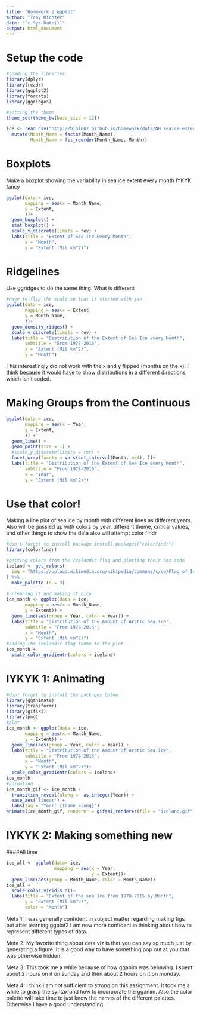 ```yaml
---
title: "Homework 2 ggplot"
author: "Troy Richter"
date: "`r Sys.Date()`"
output: html_document
---
```


# Setup the code

```r
#loading the libraries
library(dplyr)
library(readr)
library(ggplot2)
library(forcats)
library(ggridges)

#setting the theme
theme_set(theme_bw(base_size = 12))

ice <- read_csv("http://biol607.github.io/homework/data/NH_seaice_extent_monthly_1978_2016.csv") %>%
  mutate(Month_Name = factor(Month_Name),
         Month_Name = fct_reorder(Month_Name, Month))

```

# Boxplots

Make a boxplot showing the variability in sea ice extent every month IYKYK fancy

```r
ggplot(data = ice,
       mapping = aes(x = Month_Name,
       y = Extent,
       ))+
  geom_boxplot() +
  stat_boxplot() +
  scale_x_discrete(limits = rev) +
  labs(title = "Extent of Sea Ice Every Month",
       x = "Month",
       y = "Extent (Mil km^2)")


```

# Ridgelines

Use ggridges to do the same thing. What is different

```r
#Have to flip the scale so that it started with jan
ggplot(data = ice,
       mapping = aes(x = Extent,
       y = Month_Name,
       ))+
  geom_density_ridges() +
  scale_y_discrete(limits = rev) +
  labs(title = "Distribution of the Extent of Sea Ice every Month",
       subtitle = "From 1978-2016",
       x = "Extent (Mil km^2)",
       y = "Month")

```

This interestingly did not work with the x and y flipped (months on the x). I think because it would have to show distributions in a different directions which isn't coded.

# Making Groups from the Continuous

```r
ggplot(data = ice,
       mapping = aes(x = Year,
       y = Extent,
       )) +
  geom_line() +
  geom_point(size = 1) +
  #scale_y_discrete(limits = rev) +
  facet_wrap(facets = vars(cut_interval(Month, n=4), ))+
  labs(title = "Distribution of the Extent of Sea Ice every Month",
       subtitle = "From 1978-2016",
       x = "Year",
       y = "Extent (Mil km^2)")
```

# Use that color!

Making a line plot of sea ice by month with different lines as different years. Also will be gussied up with colors by year, different theme, critical values, and other things to show the data also will attempt color findr

```r
#don't forget to install package install.packages("colorfindr")
library(colorfindr)

#getting colors from the Icelandic flag and plotting their hex code
iceland <- get_colors(
  img = "https://upload.wikimedia.org/wikipedia/commons/c/ce/Flag_of_Iceland.svg"
) %>%
  make_palette (n = 3)
  
# cleaning it and making it nice
ice_month <- ggplot(data = ice,
       mapping = aes(x = Month_Name,
       y = Extent)) +
  geom_line(aes(group = Year, color = Year)) +
  labs(title = "Distribution of the Amount of Arctic Sea Ice",
       subtitle = "From 1978-2016",
       x = "Month",
       y = "Extent (Mil km^2)")
#adding the Icelandic flag theme to the plot
ice_month +
  scale_color_gradientn(colors = iceland)

```

# IYKYK 1: Animating

```r
#dont forget to install the packages below
library(gganimate)
library(transformr)
library(gifski)
library(png)
#plot
ice_month <- ggplot(data = ice,
       mapping = aes(x = Month_Name,
       y = Extent)) +
  geom_line(aes(group = Year, color = Year)) +
  labs(title = "Distribution of the Amount of Arctic Sea Ice",
       subtitle = "From 1978-2016",
       x = "Month",
       y = "Extent (Mil km^2)")+
  scale_color_gradientn(colors = iceland)
ice_month
#animating
ice_month_gif <- ice_month +
  transition_reveal(along =  as.integer(Year)) +
  ease_aes('linear') +
  labs(tag = "Year: {frame_along}")
animate(ice_month_gif, renderer = gifski_renderer(file = "iceland.gif"))
```

# IYKYK 2: Making something new
####All time
```r
ice_all <- ggplot(data= ice,
                  mapping = aes(x = Year,
                                y = Extent))+
  geom_line(aes(group = Month_Name, color = Month_Name))
ice_all +
  scale_color_viridis_d()+
  labs(title = "Extent of the sea Ice from 1978-2015 by Month", 
       y = "Extent (Mil km^2)", 
       color = "Month")
```


Meta 1:
I was generally confident in subject matter regarding making figs but after learning ggplot2 I am now more confident in thinking about how to represent different types of data. 

Meta 2:
My favorite thing about data viz is that you can say so much just by generating a figure. It is a good way to have something pop out at you that was otherwise hidden. 

Meta 3:
This took me a while because of how gganim was behaving. I spent about 2 hours on it on sunday and then about 2 hours on it on monday. 

Meta 4:
I think I am not sufficient to strong on this assignment. It took me a while to grasp the syntax and how to incorporate the gganim. Also the color palette will take time to just know the names of the different palettes. Otherwise I have a good understanding. 